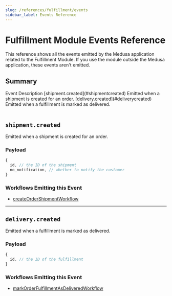 ```yaml
---
slug: /references/fulfillment/events
sidebar_label: Events Reference
---
```



# Fulfillment Module Events Reference

This reference shows all the events emitted by the Medusa application related to the Fulfillment Module. If you use the module outside the Medusa application, these events aren't emitted.

## Summary

<Table>
  <Table.Header>
    <Table.Row>
      <Table.HeaderCell>
Event
</Table.HeaderCell>
      <Table.HeaderCell>
Description
</Table.HeaderCell>
    </Table.Row>
  </Table.Header>
  <Table.Body>
    <Table.Row>
      <Table.Cell>
[shipment.created](#shipmentcreated)
</Table.Cell>
      <Table.Cell>
Emitted when a shipment is created for an order.
</Table.Cell>
    </Table.Row>
    <Table.Row>
      <Table.Cell>
[delivery.created](#deliverycreated)
</Table.Cell>
      <Table.Cell>
Emitted when a fulfillment is marked as delivered.
</Table.Cell>
    </Table.Row>
  </Table.Body>
</Table>

## `shipment.created`

Emitted when a shipment is created for an order.

### Payload

```ts
{
  id, // the ID of the shipment
  no_notification, // whether to notify the customer
}
```

### Workflows Emitting this Event

- [createOrderShipmentWorkflow](/references/medusa-workflows/createOrderShipmentWorkflow)

---

## `delivery.created`

Emitted when a fulfillment is marked as delivered.

### Payload

```ts
{
  id, // the ID of the fulfillment
}
```

### Workflows Emitting this Event

- [markOrderFulfillmentAsDeliveredWorkflow](/references/medusa-workflows/markOrderFulfillmentAsDeliveredWorkflow)
